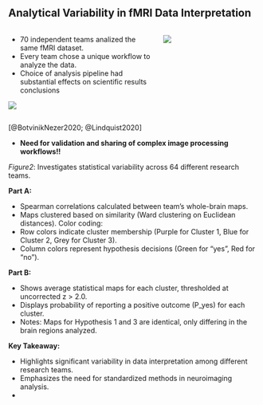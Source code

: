 ## Analytical Variability in fMRI Data Interpretation

:::: {.columns}

::: {.column width="60%"}

:::: {.rows}
::: {.row}
  - 70 independent teams analized the same fMRI dataset.
  - Every team chose a unique workflow to analyze the data.
  - Choice of analysis pipeline had substantial effects on scientific results conclusions
:::
::: {.row}
![](https://media.nature.com/lw767/magazine-assets/d41586-020-01282-z/d41586-020-01282-z_17986592.png?as=webp){fig-align="center"}
:::
::::

:::

::: {.column width="40%"}
![](https://media.springernature.com/full/springer-static/image/art%3A10.1038%2Fs41586-020-2314-9/MediaObjects/41586_2020_2314_Fig2_HTML.png?as=webp)
:::

::::

::: {.citations}
[@BotvinikNezer2020; @Lindquist2020]
:::

::: {.notes}
- **Need for validation and sharing of complex image processing workflows!!**

*Figure2*: Investigates statistical variability across 64 different research teams.

**Part A:**

- Spearman correlations calculated between team's whole-brain maps.
- Maps clustered based on similarity (Ward clustering on Euclidean distances).
Color coding:
- Row colors indicate cluster membership (Purple for Cluster 1, Blue for Cluster 2, Grey for Cluster 3).
- Column colors represent hypothesis decisions (Green for "yes", Red for "no").

**Part B:**

- Shows average statistical maps for each cluster, thresholded at uncorrected z > 2.0.
- Displays probability of reporting a positive outcome (P_yes) for each cluster.
- Notes: Maps for Hypothesis 1 and 3 are identical, only differing in the brain regions analyzed.

**Key Takeaway:**

- Highlights significant variability in data interpretation among different research teams.
- Emphasizes the need for standardized methods in neuroimaging analysis.
-
:::